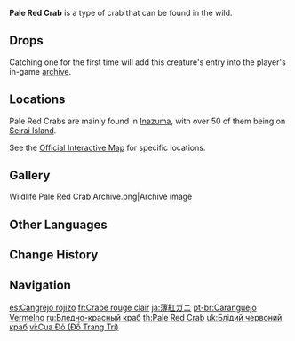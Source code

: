 {{About|the wildlife|the furnishing|Pale Red Crab (Furnishing)}}
{{Wildlife Infobox
|image       = Pale Red Crab Icon.png
|type        = Wildlife
|family      = Other Wildlife
|group       = Crabs
|location    = 
|description = A claw-snapping crab that can be found in various water bodies throughout Teyvat.<br>It has a light red colored shell and a gentle nature. As such, it's a lot more suitable to be raised for ornamental display than others of its kind.
}}
'''Pale Red Crab''' is a type of crab that can be found in the wild.

==Drops==
{{Card|Crab|1}}

Catching one for the first time will add this creature's entry into the player's in-game [[archive]].

==Locations==
Pale Red Crabs are mainly found in [[Inazuma]], with over 50 of them being on [[Seirai Island]].

See the [https://act.hoyolab.com/ys/app/interactive-map/index.html#/map/2?shown_types=275 Official Interactive Map] for specific locations.

==Gallery==
<gallery>
Wildlife Pale Red Crab Archive.png|Archive image
</gallery>

==Other Languages==
{{Other Languages
|en      = Pale Red Crab
|zhs     = 薄红蟹
|zhs_rm  = Bó Hóng Xiè
|zht     = 薄紅蟹
|zht_rm  = Bó Hóng Xiè
|zh_tl   = Light Red Crab
|ja      = 薄紅ガニ
|ja_rm   = Usubeni-gani
|ja_tl   = Light Red Crab
|ko      = 연홍게
|ko_tl   = Light Red Crab
|es      = Cangrejo rojizo
|es_tl   = Reddish Crab
|fr      = Crabe rouge clair
|fr_tl   = Light Red Crab
|ru      = Бледно-красный краб
|ru_tl   = Pale Red Crab
|th      = Pale Red Crab
|vi      = Cua Đỏ
|vi_tl   = Red Crab
|de      = Hellroter Krebs
|de_tl   = Light Red Crab
|id      = Pale Red Crab
|pt      = Caranguejo Vermelho
|pt_tl   = 
|tr      = Kırmızı Yengeç
|tr_tl   = Red Crab
|it      = Granchio rosso chiaro
|it_tl   = 
}}

==Change History==
{{Change History|2.0}}

==Navigation==
{{Wildlife Navbox}}

[[es:Cangrejo rojizo]]
[[fr:Crabe rouge clair]]
[[ja:薄紅ガニ]]
[[pt-br:Caranguejo Vermelho]]
[[ru:Бледно-красный краб]]
[[th:Pale Red Crab]]
[[uk:Блідий червоний краб]]
[[vi:Cua Đỏ (Đồ Trang Trí)]]